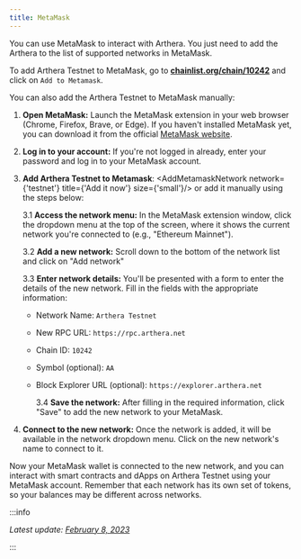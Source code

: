 ```yaml
---
title: MetaMask
---
```


You can use MetaMask to interact with Arthera. You just need to add the Arthera to the list of supported networks in MetaMask.

To add Arthera Testnet to MetaMask, go to **[chainlist.org/chain/10242](https://chainlist.org/chain/10242)** and click on `Add to Metamask`.

You can also add the Arthera Testnet to MetaMask manually:

1. **Open MetaMask:**
   Launch the MetaMask extension in your web browser (Chrome, Firefox, Brave, or Edge). If you haven't installed MetaMask yet, you can download it from the official [MetaMask website](https://metamask.io/download/).

2. **Log in to your account:**
   If you're not logged in already, enter your password and log in to your MetaMask account.

3. **Add Arthera Testnet to Metamask**: <AddMetamaskNetwork network={'testnet'} title={'Add it now'} size={'small'}/> or add it manually using the steps below:

   3.1 **Access the network menu:**
   In the MetaMask extension window, click the dropdown menu at the top of the screen, where it shows the current network you're connected to (e.g., "Ethereum Mainnet").

   3.2 **Add a new network:** Scroll down to the bottom of the network list and click on "Add network"

   3.3 **Enter network details:** You'll be presented with a form to enter the details of the new network. Fill in the fields with the appropriate information:

   - Network Name: `Arthera Testnet`
   - New RPC URL: `https://rpc.arthera.net`
   - Chain ID: `10242`
   - Symbol (optional): `AA`
   - Block Explorer URL (optional): `https://explorer.arthera.net`

     3.4 **Save the network:** After filling in the required information, click "Save" to add the new network to your MetaMask.

4. **Connect to the new network:** Once the network is added, it will be available in the network dropdown menu. Click on the new network's name to connect to it.

Now your MetaMask wallet is connected to the new network, and you can interact with smart contracts and dApps on Arthera Testnet using your MetaMask account.
Remember that each network has its own set of tokens, so your balances may be different across networks.

:::info

_Latest update: [February 8, 2023](https://github.com/artheranet/arthera-docs)_

:::
